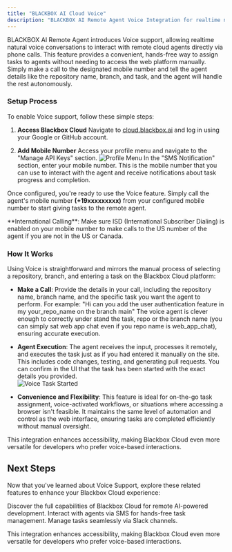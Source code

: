 ```yaml
---
title: "BLACKBOX AI Cloud Voice"
description: "BLACKBOX AI Remote Agent Voice Integration for realtime natural voice conversations for task management."
---
```


BLACKBOX AI Remote Agent introduces Voice support, allowing realtime natural voice conversations to interact with remote cloud agents directly via phone calls. This feature provides a convenient, hands-free way to assign tasks to agents without needing to access the web platform manually. Simply make a call to the designated mobile number and tell the agent details like the repository name, branch, and task, and the agent will handle the rest autonomously.

### Setup Process

To enable Voice support, follow these simple steps:

1. **Access Blackbox Cloud**
   Navigate to [cloud.blackbox.ai](https://cloud.blackbox.ai) and log in using your Google or GitHub account.

2. **Add Mobile Number**
   Access your profile menu and navigate to the "Manage API Keys" section.
   ![Profile Menu](/images/blackbox-cloud/cloud_profile_menu.png)
   In the "SMS Notification" section, enter your mobile number. This is the mobile number that you can use to interact with the agent and receive notifications about task progress and completion.

Once configured, you're ready to use the Voice feature. Simply call the agent's mobile number **(+19xxxxxxxxx)** from your configured mobile number to start giving tasks to the remote agent.

<Note>
  **International Calling**: Make sure ISD (International Subscriber Dialing) is enabled on your mobile number to make calls to the US number of the agent if you are not in the US or Canada.
</Note>

### How It Works

Using Voice is straightforward and mirrors the manual process of selecting a repository, branch, and entering a task on the Blackbox Cloud platform:

- **Make a Call**: Provide the details in your call, including the repository name, branch name, and the specific task you want the agent to perform. For example: "Hi can you add the user authentication feature in my your_repo_name on the branch main" The voice agent is clever enough to correctly under stand the task, repo or the branch name (you can simply sat web app chat even if you repo name is web_app_chat), ensuring accurate execution.

- **Agent Execution**: The agent receives the input, processes it remotely, and executes the task just as if you had entered it manually on the site. This includes code changes, testing, and generating pull requests. You can confirm in the UI that the task has been started with the exact details you provided.  
  ![Voice Task Started](/images/blackbox-cloud/cloud_sms_voice_started_task.png)

- **Convenience and Flexibility**: This feature is ideal for on-the-go task assignment, voice-activated workflows, or situations where accessing a browser isn't feasible. It maintains the same level of automation and control as the web interface, ensuring tasks are completed efficiently without manual oversight.

This integration enhances accessibility, making Blackbox Cloud even more versatile for developers who prefer voice-based interactions.

## Next Steps

Now that you've learned about Voice Support, explore these related features to enhance your Blackbox Cloud experience:

<CardGroup>
  <Card title="Blackbox Cloud" icon="cloud" href="./blackbox-cloud">
    Discover the full capabilities of Blackbox Cloud for remote AI-powered development.
  </Card>

  <Card title="BLACKBOX AI Cloud SMS" icon="message" href="./blackbox-cloud-sms">
    Interact with agents via SMS for hands-free task management.
  </Card>

  <Card title="Slack Integration" icon="slack" href="./blackbox-cloud-slack">
    Manage tasks seamlessly via Slack channels.
  </Card>
</CardGroup>

This integration enhances accessibility, making Blackbox Cloud even more versatile for developers who prefer voice-based interactions.
